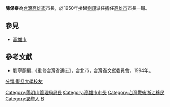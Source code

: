 {{Infobox_officeholder
| name = 陳保泰
| image name =
| width = 
| now = 中華民國（台灣）政治人士 
| period = 
| Sex = 男 
| party = 
| date of birth =
| place of birth = 
| Native place = [[浙江省|浙江省]][[諸暨|諸暨]]
| past = 
*上海市政府社會局局長<br><span style="color: blue;">(-1949年)</span>
*[[File:Emblem_of_Kaohsiung_City_(1974-2009).svg|28px]][[高雄市_(省轄市)|高雄市]]（省轄市）第
5任[[高雄市市長|市長]]（官派末任）<br><span style="color: blue;">(1950年8月-1951年5月1日)</span>
*臺灣省政府漁業管理處（第一任）處長<br><span style="color: blue;">(1951年1月-1952年7月)</span>
*陽明山管理局局長
*復旦中學董事會董事<br><span style="color: blue;">(1958年-)</span>
}}
'''陳保泰'''{{BD|?||?||catIdx=Chen陳}}為[[台灣|台灣]][[高雄市|高雄市]]市長，於1950年接替[[劉翔_(台灣)|劉翔]]派任擔任[[高雄市|高雄市]]市長一職。

==參見==
*[[高雄市|高雄市]]

==參考文獻==
*劉寧顏編，《重修台灣省通志》，台北市，台灣省文獻委員會，1994年。

{{start box}}
{{s-before|[[劉翔_(台灣)|劉翔]]}}
{{s-title|[[高雄市|高雄市]]市長|1950年8月2日上任}}
{{s-after|[[謝掙強|謝掙強]]（由市民直選）}}
{{end box}}
{{高雄市市長}}
{{TW-poli-bio-stub}}

{{DEFAULTSORT:Chen陳}}
[[Category:陽明山管理局局長|Category:陽明山管理局局長]]
[[Category:高雄市市長|Category:高雄市市長]]
[[Category:台灣戰後浙江移民|Category:台灣戰後浙江移民]]
[[Category:諸暨人|Category:諸暨人]]
[[Category:陳姓|B]]
[[分類:復旦大學校友|分類:復旦大學校友]]